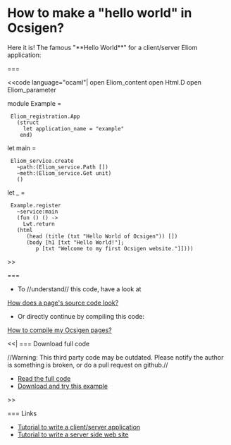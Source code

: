 =How to make a "hello world" in Ocsigen?=

Here it is! The famous "**Hello World**" for a client/server Eliom application:

===

<<code language="ocaml"|
open Eliom_content
open Html.D
open Eliom_parameter

module Example =
  Eliom_registration.App
    (struct
      let application_name = "example"
     end)

let main =
  Eliom_service.create
    ~path:(Eliom_service.Path [])
    ~meth:(Eliom_service.Get unit)
    ()

let _ =

  Example.register
    ~service:main
    (fun () () ->
      Lwt.return
	(html
	   (head (title (txt "Hello World of Ocsigen")) [])
	   (body [h1 [txt "Hello World!"];
		  p [txt "Welcome to my first Ocsigen website."]])))

>>

===

* To //understand// this code, have a look at
[[wiki:manual/how-does-a-page-s-source-code-look|How does a page's source code look?]]
* Or directly continue by compiling this code:
[[wiki:manual/how-to-compile-my-ocsigen-pages|How to compile my Ocsigen pages?]]

<<|
=== Download full code

//Warning: This third party code may be outdated. Please notify the author is something is broken, or do a pull request on github.//

* [[https://github.com/db0company/Ocsigen-Quick-Howto/blob/master/page/example.eliom|Read the full code]]
* [[https://github.com/db0company/Ocsigen-Quick-Howto|Download and try this example]]
>>

=== Links

* [[wiki:manual/application|Tutorial to write a client/server application]]
* [[wiki:manual/interaction|Tutorial to write a server side web site]]
